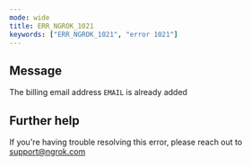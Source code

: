 ```yaml
---
mode: wide
title: ERR_NGROK_1021
keywords: ["ERR_NGROK_1021", "error 1021"]
---
```


## Message

The billing email address `EMAIL` is already added

## Further help

If you're having trouble resolving this error, please reach out to [support@ngrok.com](mailto:support@ngrok.com?subject=Help%20with%20ERR_NGROK_1021)
